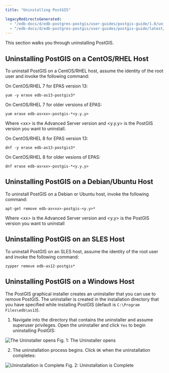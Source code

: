 ```yaml
---
title: "Uninstalling PostGIS"

legacyRedirectsGenerated:
  - "/edb-docs/d/edb-postgres-postgis/user-guides/postgis-guide/1.0/uninstalling_postgis.html"
  - "/edb-docs/d/edb-postgres-postgis/user-guides/postgis-guide/latest/uninstalling_postgis.html"
---
```


<div id="uninstalling_postgis" class="registered_link"></div>

This section walks you through uninstalling PostGIS.

## Uninstalling PostGIS on a CentOS/RHEL Host

To uninstall PostGIS on a CentOS/RHEL host, assume the identity of the root user and invoke the following command:

On CentOS/RHEL 7 for EPAS version 13:

```text
yum -y erase edb-as13-postgis3*
```

On CentOS/RHEL 7 for older versions of EPAS:

```text
yum erase edb-as<xx>-postgis-*<y.y.y>
```

Where *&lt;xx>* is the Advanced Server version and &lt;y.y.y> is the PostGIS version you want to uninstall.

On CentOS/RHEL 8 for EPAS version 13:

```text
dnf -y erase edb-as13-postgis3*
```

On CentOS/RHEL 8 for older vesions of EPAS:

```text
dnf erase edb-as<xx>-postgis-*<y.y.y>
```

## Uninstalling PostGIS on a Debian/Ubuntu Host

To uninstall PostGIS on a Debian or Ubuntu host, invoke the following command:

```text
apt-get remove edb-as<xx>-postgis-<y.y>*
```

Where *&lt;xx>* is the Advanced Server version and &lt;y.y> is the PostGIS version you want to uninstall

## Uninstalling PostGIS on an SLES Host

To uninstall PostGIS on an SLES host, assume the identity of the root user and invoke the following command:

```text
zypper remove edb-as12-postgis*
```

## Uninstalling PostGIS on a Windows Host

The PostGIS graphical installer creates an uninstaller that you can use to remove PostGIS. The uninstaller is created in the installation directory that you have specified while installing PostGIS (default is `C:\Program Files\edb\as13`).

1.  Navigate into the directory that contains the uninstaller and assume superuser privileges. Open the uninstaller and click `Yes` to begin uninstalling PostGIS:

![The Uninstaller opens](images/uninstall1.png)
Fig. 1: The Uninstaller opens

2.  The uninstallation process begins. Click `OK` when the uninstallation completes:

![Uninstallation is Complete](images/uninstall4final.png)
Fig. 2: Uninstallation is Complete
